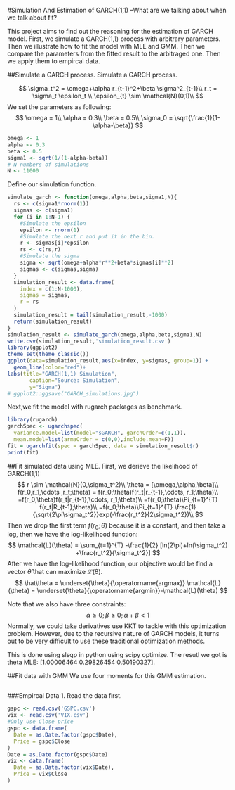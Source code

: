 #Simulation And Estimation of GARCH(1,1)
--What are we talking about when we talk about fit?

This project aims to find out the reasoning for the estimation of GARCH model. 
First, we simulate a GARCH(1,1) process with arbitrary parameters. Then we illustrate how to fit the model with MLE and GMM.
Then we compare the parameters from the fitted result to the arbitraged one. Then we apply them to empircal data. 

##Simulate a GARCH process. 
Simulate a GARCH process.

$$
\sigma_t^2 = \omega+\alpha r_{t-1}^2+\beta \sigma^2_{t-1}\\
r_t = \sigma_t \epsilon_t \\
\epsilon_{t} \sim \mathcal{N}(0,1)\\
$$
We set the parameters as following: 
$$
\omega = 1\\
\alpha = 0.3\\
\beta = 0.5\\
\sigma_0 = \sqrt{\frac{1}{1-\alpha-\beta}}
$$

```r
omega <- 1
alpha <- 0.3
beta <- 0.5
sigma1 <- sqrt(1/(1-alpha-beta))
# N numbers of simulations
N <- 11000
```

Define our simulation function.

```r
simulate_garch <- function(omega,alpha,beta,sigma1,N){
  rs <- c(sigma1*rnorm(1))
  sigmas <- c(sigma1)
  for (i in 1:N-1) {
    #Simulate the epsilon
    epsilon <- rnorm(1)
    #Simulate the next r and put it in the bin.
    r <- sigmas[i]*epsilon
    rs <- c(rs,r)
    #Simulate the sigma
    sigma <- sqrt(omega+alpha*r**2+beta*sigmas[i]**2)
    sigmas <- c(sigmas,sigma)
  }
  simulation_result <- data.frame(
    index = c(1:N-1000),
    sigmas = sigmas,
    r = rs
  )
  simulation_result = tail(simulation_result,-1000)
  return(simulation_result)
}
simulation_result <- simulate_garch(omega,alpha,beta,sigma1,N)
write.csv(simulation_result,'simulation_result.csv')
library(ggplot2)
theme_set(theme_classic())
ggplot(data=simulation_result,aes(x=index, y=sigmas, group=1)) +
  geom_line(color="red")+
labs(title="GARCH(1,1) Simulation",
       caption="Source: Simulation",
       y="Sigma")
# ggplot2::ggsave("GARCH_simulations.jpg")
```
Next,we fit the model with rugarch packages as benchmark.
```r
library(rugarch)
garchSpec <- ugarchspec(
  variance.model=list(model="sGARCH", garchOrder=c(1,1)),
  mean.model=list(armaOrder = c(0,0),include.mean=F))
fit = ugarchfit(spec = garchSpec, data = simulation_result$r)
print(fit)
```
##Fit simulated data using MLE.
First, we derieve the likelihood of GARCH(1,1)
$$
r \sim \mathcal{N}(0,\sigma_t^2)\\
\theta = [\omega,\alpha,\beta]\\
f(r_0,r_1,\cdots ,r_t;\theta) = f(r_0;\theta)f(r_t|r_{t-1},\cdots, r_1;\theta)\\
=f(r_0;\theta)f(r_t|r_{t-1},\cdots, r_1;\theta)\\
=f(r_0;\theta)\Pi_{t=1}^{T} f(r_t|R_{t-1};\theta)\\
=f(r_0;\theta)\Pi_{t=1}^{T} \frac{1}{\sqrt{2\pi\sigma_t^2}}exp(-\frac{r_t^2}{2\sigma_t^2})\\
$$
Then we drop the first term $f(r_0;\theta)$ because it is a constant, and then take a log, then we have the log-likelihood function:
$$
\mathcal{L}(\theta) = \sum_{t=1}^{T} -\frac{1}{2} [ln(2\pi)+ln(\sigma_t^2) +\frac{r_t^2}{\sigma_t^2}]
$$
After we have the log-likelihood function, our objective would be find a vector $\hat\theta$ that can maximize $\mathcal{L(\theta)}$. 
$$
\hat\theta = \underset{\theta}{\operatorname{argmax}} \mathcal{L}(\theta) = \underset{\theta}{\operatorname{argmin}}-\mathcal{L}(\theta)
$$ 

Note that we also have three constraints:
$$
\alpha\ge0;\beta\ge0;\alpha+\beta<1
$$
Normally, we could take derivatives use KKT to tackle with this optimization problem. However, due to the recursive nature of GARCH models, it turns out to be very difficult to use these traditional optimization methods. 

This is done using slsqp in python using scipy optimize. 
The resutl we got is 
theta MLE: [1.00006464 0.29826454 0.50190327].

##Fit data with GMM
We use four moments for this GMM estimation.



```r

```
































###Empircal Data
1. Read the data first. 
```r
gspc <- read.csv('GSPC.csv')
vix <- read.csv('VIX.csv')
#Only Use Close price
gspc <- data.frame(
  Date = as.Date.factor(gspc$Date),
  Price = gspc$Close
)
Date = as.Date.factor(gspc$Date)
vix <- data.frame(
  Date = as.Date.factor(vix$Date),
  Price = vix$Close
)
```





































